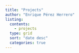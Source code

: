 ```yaml
---
title: "Projects"
author: "Enrique Pérez Herrero"
listing: 
  contents: 
    - projects
  type: grid
  sort: "date desc" 
  categories: true
---
```

